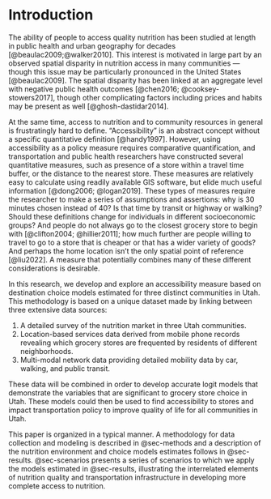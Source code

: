 # Introduction

The ability of people to access quality nutrition has been studied at length in
public health and urban geography for decades [@beaulac2009;@walker2010]. 
This interest is motivated in large part by an observed spatial disparity in
nutrition access in many communities --- though this issue may be particularly
pronounced in the United States [@beaulac2009]. The spatial disparity has been linked at an aggregate level with negative public health outcomes 
[@chen2016; @cooksey-stowers2017], though other complicating factors including prices and habits may be present as well [@ghosh-dastidar2014].


At the same time, access to nutrition and to community resources in general is 
frustratingly hard to define. "Accessibility" is an abstract concept without a
specific quantitative definition [@handy1997]. However, using accessibility as 
a policy measure requires comparative quantification, and transportation and
public health researchers have constructed several quantitative measures, such 
as presence of a store within a travel time buffer, or the distance to the 
nearest store. These measures are relatively easy to calculate using 
readily available GIS software, but elide much useful information [@dong2006; @logan2019].
These types of measures require the researcher to make a series of assumptions
and assertions: why is 30 minutes chosen instead of 40? Is that time by transit
or highway or walking? Should these definitions change for individuals in
different socioeconomic groups? And people do not always go to the closest grocery
store to begin with [@clifton2004; @hillier2011]; how much further are people
willing to travel to go to a store that is cheaper or that has a wider variety
of goods? And perhaps the home location isn't the only spatial point of 
reference [@liu2022]. A measure that potentially combines many of these different
considerations is desirable. 

In this research, we develop and explore an accessibility 
measure based on destination choice models estimated for three distinct 
communities in Utah. This methodology is based on a unique dataset made by 
linking between three extensive data sources:

  1. A detailed survey of the nutrition market in three Utah communities.
  2. Location-based services data derived from mobile phone records revealing
     which grocery stores are frequented by residents of different neighborhoods.
  3. Multi-modal network data providing detailed mobility data by car, walking,
  and public transit.

These data will be combined in order to develop accurate logit models that
demonstrate the variables that are significant to grocery store choice in Utah.
These models could then be used to find accessibility to stores and impact
transportation policy to improve quality of life for all communities in Utah.

This paper is organized in a typical manner. A methodology
for data collection and modeling is described in @sec-methods and a description
of the nutrition environment and choice models estimates follows in
@sec-results. @sec-scenarios presents a series of scenarios to which we apply
the models estimated in @sec-results, illustrating the interrelated elements of
nutrition quality and transportation infrastructure in developing more complete
access to nutrition. 
